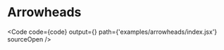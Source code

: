 
# Arrowheads

<Code
  code={code}
  output={<Graph />}
  path={'examples/arrowheads/index.jsx'}
  sourceOpen
/>
